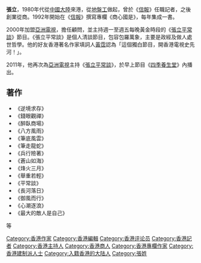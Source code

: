 {{unreferenced|time=2012-03-30T12:26:59+00:00}}
'''張立'''，1980年代從[[中國大陸|中國大陸]]來港，從[[地盤工|地盤工]]做起，曾於《[[信報|信報]]》任職記者，之後創業從商。1992年開始在《[[信報|信報]]》撰寫專欄《商心國是》，每年集成一書。

2000年加盟[[亞洲電視|亞洲電視]]，擔任顧問，並主持週一至週五每晚黃金時段的《[[張立平常談|張立平常談]]》節目。《張立平常談》是個人清談節目，包容包羅萬象，主要是政經及做人處世哲學。他的好友香港著名作家填詞人[[黃霑|黃霑]]認為「這個獨白節目，開香港電視史先河！」。

2011年，他再次為[[亞洲電視|亞洲電視]]主持《[[張立平常談|張立平常談]]》，於早上節目《[[四季養生堂|四季養生堂]]》內播出。

==著作==
*《逆境求存》
*《錢眼觀禪》
*《醉臥商場》
*《八方風雨》
*《筆底風雲》
*《筆走龍蛇》
*《兵行險著》
*《蒼山如海》
*《烽火三月》
*《舉重若輕》
*《平常談》
*《長河落日》
*《御風而行》
*《心潮逐浪》
*《最大的敵人是自己》
等

{{HK-bio-stub}}

[[Category:香港作家|Category:香港作家]]
[[Category:香港編輯|Category:香港編輯]]
[[Category:香港评论员|Category:香港评论员]]
[[Category:香港記者|Category:香港記者]]
[[Category:香港主持人|Category:香港主持人]]
[[Category:香港商人|Category:香港商人]]
[[Category:香港專欄作家|Category:香港專欄作家]]
[[Category:香港建制派人士|Category:香港建制派人士]]
[[Category:入籍香港的大陆人|Category:入籍香港的大陆人]]
[[Category:張姓|Category:張姓]]